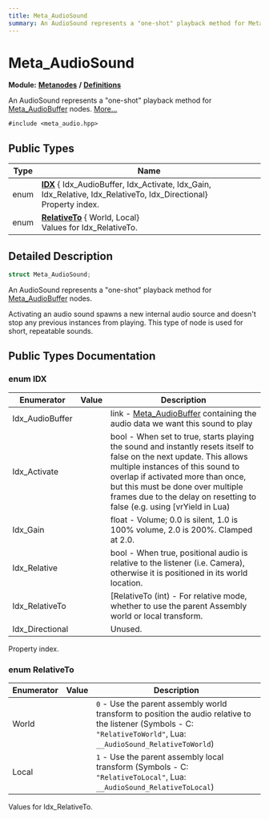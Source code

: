 ```yaml
---
title: Meta_AudioSound
summary: An AudioSound represents a "one-shot" playback method for Meta_AudioBuffer nodes. 
---
```


# Meta_AudioSound

**Module:** **[Metanodes](../../modules/metanodes/index.mdx)** **/** **[Definitions](../../modules/metanodes/definitions.mdx)**

An AudioSound represents a "one-shot" playback method for [Meta_AudioBuffer](../metanodes/meta-audio-buffer.mdx) nodes.  [More...](#detailed-description)

`#include <meta_audio.hpp>`

## Public Types

| Type           | Name           |
| -------------- | -------------- |
| enum| **[IDX](#enum-idx)** { Idx_AudioBuffer, Idx_Activate, Idx_Gain, Idx_Relative, Idx_RelativeTo, Idx_Directional}<br />Property index.  |
| enum| **[RelativeTo](#enum-relativeto)** { World, Local}<br />Values for Idx_RelativeTo.  |

## Detailed Description

```cpp
struct Meta_AudioSound;
```

An AudioSound represents a "one-shot" playback method for [Meta_AudioBuffer](../metanodes/meta-audio-buffer.mdx) nodes. 

Activating an audio sound spawns a new internal audio source and doesn't stop any previous instances from playing. This type of node is used for short, repeatable sounds. 

## Public Types Documentation

### enum IDX

| Enumerator | Value | Description |
| ---------- | ----- | ----------- |
| Idx_AudioBuffer | | link - [Meta_AudioBuffer](../metanodes/meta-audio-buffer.mdx) containing the audio data we want this sound to play   |
| Idx_Activate | | bool - When set to true, starts playing the sound and instantly resets itself to false on the next update. This allows multiple instances of this sound to overlap if activated more than once, but this must be done over multiple frames due to the delay on resetting to false (e.g. using [vrYield in Lua)   |
| Idx_Gain | | float - Volume; 0.0 is silent, 1.0 is 100% volume, 2.0 is 200%. Clamped at 2.0.   |
| Idx_Relative | | bool - When true, positional audio is relative to the listener (i.e. Camera), otherwise it is positioned in its world location.   |
| Idx_RelativeTo | | [RelativeTo (int) - For relative mode, whether to use the parent Assembly world or local transform.   |
| Idx_Directional | | Unused.   |

Property index. 

### enum RelativeTo

| Enumerator | Value | Description |
| ---------- | ----- | ----------- |
| World | | `0` - Use the parent assembly world transform to position the audio relative to the listener (Symbols - C: `"RelativeToWorld"`, Lua: `__AudioSound_RelativeToWorld`)   |
| Local | | `1` - Use the parent assembly local transform (Symbols - C: `"RelativeToLocal"`, Lua: `__AudioSound_RelativeToLocal`)   |

Values for Idx_RelativeTo. 
